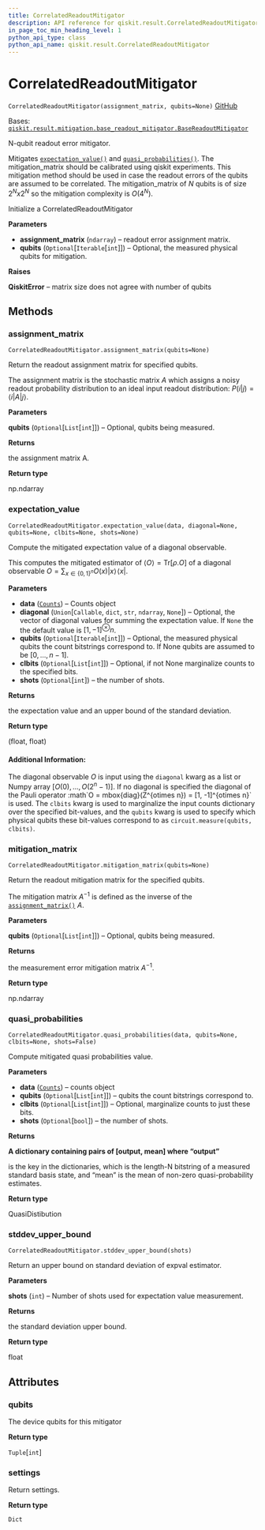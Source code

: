 ```yaml
---
title: CorrelatedReadoutMitigator
description: API reference for qiskit.result.CorrelatedReadoutMitigator
in_page_toc_min_heading_level: 1
python_api_type: class
python_api_name: qiskit.result.CorrelatedReadoutMitigator
---
```


# CorrelatedReadoutMitigator

<span id="qiskit.result.CorrelatedReadoutMitigator" />

`CorrelatedReadoutMitigator(assignment_matrix, qubits=None)` [GitHub](https://github.com/qiskit/qiskit/tree/stable/0.21/qiskit/result/mitigation/correlated_readout_mitigator.py "view source code")

Bases: [`qiskit.result.mitigation.base_readout_mitigator.BaseReadoutMitigator`](qiskit.result.BaseReadoutMitigator "qiskit.result.mitigation.base_readout_mitigator.BaseReadoutMitigator")

N-qubit readout error mitigator.

Mitigates [`expectation_value()`](qiskit.result.CorrelatedReadoutMitigator#expectation_value "qiskit.result.CorrelatedReadoutMitigator.expectation_value") and [`quasi_probabilities()`](qiskit.result.CorrelatedReadoutMitigator#quasi_probabilities "qiskit.result.CorrelatedReadoutMitigator.quasi_probabilities"). The mitigation\_matrix should be calibrated using qiskit experiments. This mitigation method should be used in case the readout errors of the qubits are assumed to be correlated. The mitigation\_matrix of *N* qubits is of size $2^N x 2^N$ so the mitigation complexity is $O(4^N)$.

Initialize a CorrelatedReadoutMitigator

**Parameters**

*   **assignment\_matrix** (`ndarray`) – readout error assignment matrix.
*   **qubits** (`Optional`\[`Iterable`\[`int`]]) – Optional, the measured physical qubits for mitigation.

**Raises**

**QiskitError** – matrix size does not agree with number of qubits

## Methods

### assignment\_matrix

<span id="qiskit.result.CorrelatedReadoutMitigator.assignment_matrix" />

`CorrelatedReadoutMitigator.assignment_matrix(qubits=None)`

Return the readout assignment matrix for specified qubits.

The assignment matrix is the stochastic matrix $A$ which assigns a noisy readout probability distribution to an ideal input readout distribution: $P(i|j) = \langle i | A | j \rangle$.

**Parameters**

**qubits** (`Optional`\[`List`\[`int`]]) – Optional, qubits being measured.

**Returns**

the assignment matrix A.

**Return type**

np.ndarray

### expectation\_value

<span id="qiskit.result.CorrelatedReadoutMitigator.expectation_value" />

`CorrelatedReadoutMitigator.expectation_value(data, diagonal=None, qubits=None, clbits=None, shots=None)`

Compute the mitigated expectation value of a diagonal observable.

This computes the mitigated estimator of $\langle O \rangle = \mbox{Tr}[\rho. O]$ of a diagonal observable $O = \sum_{x\in\{0, 1\}^n} O(x)|x\rangle\!\langle x|$.

**Parameters**

*   **data** ([`Counts`](qiskit.result.Counts "qiskit.result.counts.Counts")) – Counts object
*   **diagonal** (`Union`\[`Callable`, `dict`, `str`, `ndarray`, `None`]) – Optional, the vector of diagonal values for summing the expectation value. If `None` the the default value is $[1, -1]^\otimes n$.
*   **qubits** (`Optional`\[`Iterable`\[`int`]]) – Optional, the measured physical qubits the count bitstrings correspond to. If None qubits are assumed to be $[0, ..., n-1]$.
*   **clbits** (`Optional`\[`List`\[`int`]]) – Optional, if not None marginalize counts to the specified bits.
*   **shots** (`Optional`\[`int`]) – the number of shots.

**Returns**

the expectation value and an upper bound of the standard deviation.

**Return type**

(float, float)

#### Additional Information:

The diagonal observable $O$ is input using the `diagonal` kwarg as a list or Numpy array $[O(0), ..., O(2^n -1)]$. If no diagonal is specified the diagonal of the Pauli operator :math\`O = mbox\{diag}(Z^\{otimes n}) = \[1, -1]^\{otimes n}\` is used. The `clbits` kwarg is used to marginalize the input counts dictionary over the specified bit-values, and the `qubits` kwarg is used to specify which physical qubits these bit-values correspond to as `circuit.measure(qubits, clbits)`.

### mitigation\_matrix

<span id="qiskit.result.CorrelatedReadoutMitigator.mitigation_matrix" />

`CorrelatedReadoutMitigator.mitigation_matrix(qubits=None)`

Return the readout mitigation matrix for the specified qubits.

The mitigation matrix $A^{-1}$ is defined as the inverse of the [`assignment_matrix()`](qiskit.result.CorrelatedReadoutMitigator#assignment_matrix "qiskit.result.CorrelatedReadoutMitigator.assignment_matrix") $A$.

**Parameters**

**qubits** (`Optional`\[`List`\[`int`]]) – Optional, qubits being measured.

**Returns**

the measurement error mitigation matrix $A^{-1}$.

**Return type**

np.ndarray

### quasi\_probabilities

<span id="qiskit.result.CorrelatedReadoutMitigator.quasi_probabilities" />

`CorrelatedReadoutMitigator.quasi_probabilities(data, qubits=None, clbits=None, shots=False)`

Compute mitigated quasi probabilities value.

**Parameters**

*   **data** ([`Counts`](qiskit.result.Counts "qiskit.result.counts.Counts")) – counts object
*   **qubits** (`Optional`\[`List`\[`int`]]) – qubits the count bitstrings correspond to.
*   **clbits** (`Optional`\[`List`\[`int`]]) – Optional, marginalize counts to just these bits.
*   **shots** (`Optional`\[`bool`]) – the number of shots.

**Returns**

**A dictionary containing pairs of \[output, mean] where “output”**

is the key in the dictionaries, which is the length-N bitstring of a measured standard basis state, and “mean” is the mean of non-zero quasi-probability estimates.

**Return type**

QuasiDistibution

### stddev\_upper\_bound

<span id="qiskit.result.CorrelatedReadoutMitigator.stddev_upper_bound" />

`CorrelatedReadoutMitigator.stddev_upper_bound(shots)`

Return an upper bound on standard deviation of expval estimator.

**Parameters**

**shots** (`int`) – Number of shots used for expectation value measurement.

**Returns**

the standard deviation upper bound.

**Return type**

float

## Attributes

<span id="qiskit.result.CorrelatedReadoutMitigator.qubits" />

### qubits

The device qubits for this mitigator

**Return type**

`Tuple`\[`int`]

<span id="qiskit.result.CorrelatedReadoutMitigator.settings" />

### settings

Return settings.

**Return type**

`Dict`

